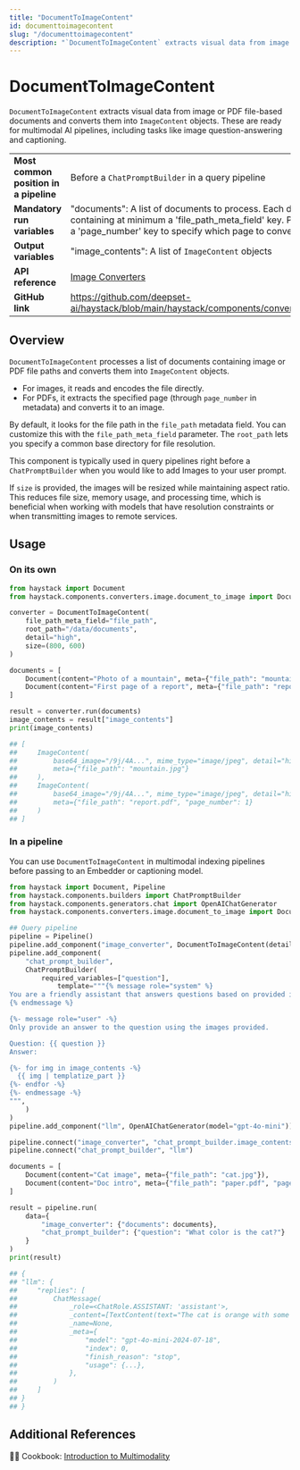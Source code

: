 ```yaml
---
title: "DocumentToImageContent"
id: documenttoimagecontent
slug: "/documenttoimagecontent"
description: "`DocumentToImageContent` extracts visual data from image or PDF file-based documents and converts them into `ImageContent` objects. These are ready for multimodal AI pipelines, including tasks like image question-answering and captioning."
---
```


# DocumentToImageContent

`DocumentToImageContent` extracts visual data from image or PDF file-based documents and converts them into `ImageContent` objects. These are ready for multimodal AI pipelines, including tasks like image question-answering and captioning.

|                                        |                                                                                                                                                                                                                              |
| -------------------------------------- | ---------------------------------------------------------------------------------------------------------------------------------------------------------------------------------------------------------------------------- |
| **Most common position in a pipeline** | Before a `ChatPromptBuilder` in a query pipeline                                                                                                                                                                             |
| **Mandatory run variables**            | "documents": A list of documents to process. Each document should have metadata containing at minimum a 'file_path_meta_field' key. PDF documents additionally require a 'page_number' key to specify which page to convert. |
| **Output variables**                   | "image_contents": A list of `ImageContent` objects                                                                                                                                                                           |
| **API reference**                      | [Image Converters](/reference/image-converters-api)                                                                                                                                                                                 |
| **GitHub link**                        | https://github.com/deepset-ai/haystack/blob/main/haystack/components/converters/image/document_to_image.py                                                                                                                 |

## Overview

`DocumentToImageContent` processes a list of documents containing image or PDF file paths and converts them into `ImageContent` objects.

- For images, it reads and encodes the file directly.
- For PDFs, it extracts the specified page (through `page_number` in metadata) and converts it to an image.

By default, it looks for the file path in the `file_path` metadata field. You can customize this with the `file_path_meta_field` parameter. The `root_path` lets you specify a common base directory for file resolution.

This component is typically used in query pipelines right before a `ChatPromptBuilder` when you would like to add Images to your user prompt.

If `size` is provided, the images will be resized while maintaining aspect ratio. This reduces file size, memory usage, and processing time, which is beneficial when working with models that have resolution constraints or when transmitting images to remote services.

## Usage

### On its own

```python
from haystack import Document
from haystack.components.converters.image.document_to_image import DocumentToImageContent

converter = DocumentToImageContent(
    file_path_meta_field="file_path",
    root_path="/data/documents",
    detail="high",
    size=(800, 600)
)

documents = [
    Document(content="Photo of a mountain", meta={"file_path": "mountain.jpg"}),
    Document(content="First page of a report", meta={"file_path": "report.pdf", "page_number": 1})
]

result = converter.run(documents)
image_contents = result["image_contents"]
print(image_contents)

## [
##     ImageContent(
##         base64_image="/9j/4A...", mime_type="image/jpeg", detail="high",
##         meta={"file_path": "mountain.jpg"}
##     ),
##     ImageContent(
##         base64_image="/9j/4A...", mime_type="image/jpeg", detail="high",
##         meta={"file_path": "report.pdf", "page_number": 1}
##     )
## ]
```

### In a pipeline

You can use `DocumentToImageContent` in multimodal indexing pipelines before passing to an Embedder or captioning model.

```python
from haystack import Document, Pipeline
from haystack.components.builders import ChatPromptBuilder
from haystack.components.generators.chat import OpenAIChatGenerator
from haystack.components.converters.image.document_to_image import DocumentToImageContent

## Query pipeline
pipeline = Pipeline()
pipeline.add_component("image_converter", DocumentToImageContent(detail="auto"))
pipeline.add_component(
    "chat_prompt_builder",
    ChatPromptBuilder(
        required_variables=["question"],
		    template="""{% message role="system" %}
You are a friendly assistant that answers questions based on provided images.
{% endmessage %}

{%- message role="user" -%}
Only provide an answer to the question using the images provided.

Question: {{ question }}
Answer:

{%- for img in image_contents -%}
  {{ img | templatize_part }}
{%- endfor -%}
{%- endmessage -%}
""",
    )
)
pipeline.add_component("llm", OpenAIChatGenerator(model="gpt-4o-mini"))

pipeline.connect("image_converter", "chat_prompt_builder.image_contents")
pipeline.connect("chat_prompt_builder", "llm")

documents = [
    Document(content="Cat image", meta={"file_path": "cat.jpg"}),
    Document(content="Doc intro", meta={"file_path": "paper.pdf", "page_number": 1}),
]

result = pipeline.run(
    data={
        "image_converter": {"documents": documents},
        "chat_prompt_builder": {"question": "What color is the cat?"}
    }
)
print(result)

## {
## "llm": {
##     "replies": [
##         ChatMessage(
##             _role=<ChatRole.ASSISTANT: 'assistant'>,
##             _content=[TextContent(text="The cat is orange with some black.")],
##             _name=None,
##             _meta={
##                 "model": "gpt-4o-mini-2024-07-18",
##                 "index": 0,
##                 "finish_reason": "stop",
##                 "usage": {...},
##             },
##         )
##     ]
## }
## }
```

## Additional References

🧑‍🍳 Cookbook: [Introduction to Multimodality](https://haystack.deepset.ai/cookbook/multimodal_intro)
